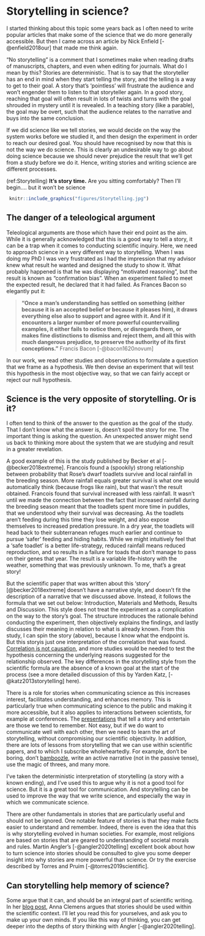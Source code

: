 # Storytelling in science? {#storytelling}

I started thinking about this topic some years back as I often need to write popular articles that make some of the science that we do more generally accessible. But then I came across an article by Nick Enfield [-@enfield2018our] that made me think again.

“No storytelling” is a comment that I sometimes make when reading drafts of manuscripts, chapters, and even when editing for journals. What do I mean by this? Stories are deterministic. That is to say that the storyteller has an end in mind when they start telling the story, and the telling is a way to get to their goal. A story that’s ‘pointless’ will frustrate the audience and won’t engender them to listen to that storyteller again. In a good story, reaching that goal will often result in lots of twists and turns with the goal shrouded in mystery until it is revealed. In a teaching story (like a parable), the goal may be overt, such that the audience relates to the narrative and buys into the same conclusion.

If we did science like we tell stories, we would decide on the way the system works before we studied it, and then design the experiment in order to reach our desired goal. You should have recognised by now that this is not the way we do science. This is clearly an undesirable way to go about doing science because we should never prejudice the result that we’ll get from a study before we do it. Hence, writing stories and writing science are different processes. 

(ref:Storytelling) **It's story time.** Are you sitting comfortably? Then I'll begin.... but it won't be science

```{r Storytelling, echo=FALSE, out.width='95%', fig.cap="(ref:Storytelling)"}
 knitr::include_graphics("figures/Storytelling.jpg")
```

## The danger of a teleological argument

Teleological arguments are those which have their end point as the aim. While it is generally acknowledged that this is a good way to tell a story, it can be a trap when it comes to conducting scientific inquiry. Here, we need to approach science in a very different way to storytelling. When I was doing my PhD I was very frustrated as I had the impression that my advisor knew what result he wanted and designed the study to show it. What probably happened is that he was displaying “motivated reasoning”, but the result is known as “confirmation bias”. When an experiment failed to meet the expected result, he declared that it had failed. As Frances Bacon so elegantly put it:

>__“Once a man’s understanding has settled on something (either because it is an accepted belief or because it pleases him), it draws everything else also to support and agree with it. And if it encounters a larger number of more powerful countervailing examples, it either fails to notice them, or disregards them, or makes fine distinctions to dismiss and reject them, and all this with much dangerous prejudice, to preserve the authority of its first conceptions.”__ 
>Francis Bacon [-@bacon1620novum]

In our work, we read other studies and observations to formulate a question that we frame as a hypothesis. We then devise an experiment that will test this hypothesis in the most objective way, so that we can fairly accept or reject our null hypothesis.

## Science is the very opposite of storytelling. Or is it?
I often tend to think of the answer to the question as the goal of the study. That I don’t know what the answer is, doesn’t spoil the story for me. The important thing is asking the question. An unexpected answer might send us back to thinking more about the system that we are studying and result in a greater revelation.

A good example of this is the study published by Becker et al [-@becker2018extreme]. Francois found a (spookily) strong relationship between probability that Rose’s dwarf toadlets survive and local rainfall in the breeding season. More rainfall equals greater survival is what one would automatically think (because frogs like rain), but that wasn’t the result obtained. Francois found that survival increased with less rainfall. It wasn’t until we made the connection between the fact that increased rainfall during the breeding season meant that the toadlets spent more time in puddles, that we understood why their survival was decreasing. As the toadlets aren’t feeding during this time they lose weight, and also expose themselves to increased predation pressure. In a dry year, the toadlets will head back to their subterranean refuges much earlier and continue to pursue ‘safer’ feeding and hiding habits. While we might intuitively feel that a ‘safe toadlet’ is a better life-strategy, reduced rainfall means reduced reproduction, and so results in a failure for toads that don’t manage to pass on their genes that year. The result is a variable life-history with the weather, something that was previously unknown. To me, that’s a great story!

But the scientific paper that was written about this ‘story’ [@becker2018extreme] doesn’t have a narrative style, and doesn’t fit the description of a narrative that we discussed above. Instead, it follows the formula that we set out below: Introduction, Materials and Methods, Results and Discussion. This style does not treat the experiment as a complication on the way to the story’s goal. The structure introduces the rationale behind conducting the experiment, then objectively explains the findings, and lastly discusses their meaning in relation to what is already known. From this study, I can spin the story (above), because I know what the endpoint is. But this storyis just one interpretation of the correlation that was found. [Correlation is not causation](argument.html), and more studies would be needed to test the hypothesis concerning the underlying reasons suggested for the relationship observed. The key differences in the storytelling style from the scientific formula are the absence of a known goal at the start of the process (see a more detailed discussion of this by Yarden Katz, [-@katz2013storytelling] here).

There is a role for stories when communicating science as this increases interest, facilitates understanding, and enhances memory. This is particularly true when communicating science to the public and making it more accessible, but it also applies to interactions between scientists, for example at conferences. The [presentations](#proposal-presentation.html) that tell a story and entertain are those we tend to remember. Not easy, but if we do want to communicate well with each other, then we need to learn the art of storytelling, without compromising our scientific objectivity. In addition, there are lots of lessons from storytelling that we can use within scientific papers, and to which I subscribe wholeheartedly. For example, don’t be boring, don’t [bamboozle](style.html), write an active narrative (not in the passive tense), use the magic of threes, and many more. 

I've taken the deterministic interpretation of storytelling (a story with a known ending), and I've used this to argue why it is not a good tool for science. But it is a great tool for communication. And storytelling can be used to improve the way that we write science, and especially the way in which we communicate science. 

There are other fundamentals in stories that are particularly useful and should not be ignored. One notable feature of stories is that they make facts easier to understand and remember. Indeed, there is even the idea that this is why storytelling evolved in human societies. For example, most religions are based on stories that are geared to understanding of societal morals and rules. Martin Angler’s [-@angler2020telling] excellent book about how to turn science into stories should be consulted to give you some deeper insight into why stories are more powerful than science. Or try the exercise described by Torres and Pruim [-@torres2019scientific].

## Can storytelling help memory of science?
Some argue that it can, and should be an integral part of scientific writing. In her [blog post](https://www.annaclemens.com/blog/elements-of-a-story), Anna Clemens argues that stories should be used within the scientific context. I'll let you read this for yourselves, and ask you to make up your own minds. If you like this way of thinking, you can get deeper into the depths of story thinking with Angler [-@angler2020telling]. 
